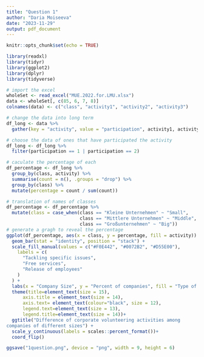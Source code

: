 ```yaml
---
title: "Question 1"
author: "Daria Moiseeva"
date: "2023-11-29"
output: pdf_document
---
```


```r
knitr::opts_chunk$set(echo = TRUE)
```

```r
library(readxl)
library(tidyr)
library(ggplot2)
library(dplyr)
library(tidyverse)

# import the excel
wholeSet <- read_excel("MUE.2022.for.LMU.xlsx")
data <- wholeSet[, c(85, 6, 7, 8)]
colnames(data) <- c("class", "activity1", "activity2", "activity3")

# change the data into long term
df_long <- data %>%
  gather(key = "activity", value = "participation", activity1, activity2, activity3)

# choose the data of ones that have participated the activity
df_long <- df_long %>%
  filter(participation == 1 | participation == 2)

# caculate the percentage of each
df_percentage <- df_long %>%
  group_by(class, activity) %>%
  summarise(count = n(), .groups = "drop") %>%
  group_by(class) %>%
  mutate(percentage = count / sum(count))

# translation of names of classes
df_percentage <- df_percentage %>%
  mutate(class = case_when(class == "Kleine Unternehmen" ~ "Small",
                           class == "Mittlere Unternehmen" ~ "Middle",
                           class == "Großunternehmen" ~ "Big"))
# generate a gragh to reveal the percentage
ggplot(df_percentage, aes(x = class, y = percentage, fill = activity)) +
  geom_bar(stat = "identity", position = "stack") +
  scale_fill_manual(values = c("#F0E442", "#0072B2", "#D55E00"),
    labels = c(
      "Tackling specific issues",
      "Free services",
      "Release of employees"
    )
  ) +
  labs(x = "Company Size", y = "Percent of companies", fill = "Type of activity") +
  theme(title=element_text(size = 15),
      axis.title = element_text(size = 14),
      axis.text= element_text(colour="black", size = 12),
      legend.text=element_text(size = 13),
      legend.title=element_text(size = 14))+
  ggtitle("Difference of corporate volunteering activities among 
companies of different sizes") +
  scale_y_continuous(labels = scales::percent_format())+
  coord_flip() 

ggsave("1question.png", device = "png", width = 9, height = 6)
```
